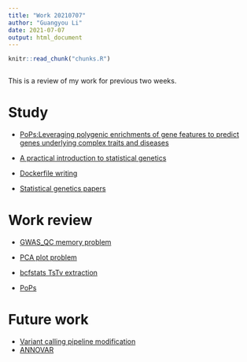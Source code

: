 ```yaml
---
title: "Work 20210707"
author: "Guangyou Li"
date: 2021-07-07
output: html_document
---
```


<!-- The file analysis/chunks.R contains chunks that define default settings
shared across the workflowr files. -->
```r
knitr::read_chunk("chunks.R")
```

<!-- Update knitr chunk options -->
```r
```


This is a review of my work for previous two weeks.

# Study

  * [PoPs:Leveraging polygenic enrichments of gene features to predict genes underlying complex traits and diseases](https://doi.org/10.1101/2020.09.08.20190561)

  * [A practical introduction to statistical genetics](https://rawgit.com/uqrmaie1/statgen_equations/master/statgen_equations.html)

  * [Dockerfile writing](https://github.com/cumc/bioworkflows/blob/master/GWAS/lmm.dockerfile)

  * [Statistical genetics papers](http://statgen.us/lab-wiki/learning_center/statgen-papers#introductory)

# Work review

  * [GWAS_QC memory problem](https://github.com/UxxUnet/prototype/blob/main/GWAS_QC_Rmem.ipynb)

  * [PCA plot problem](https://github.com/UxxUnet/prototype/blob/main/PCA_plot_problem.ipynb)

  * [bcfstats TsTv extraction](https://github.com/UxxUnet/prototype/blob/main/bcfstatsextract.ipynb)

  * [PoPs](https://github.com/UxxUnet/prototype/blob/main/bcfstatsextract.ipynb)

# Future work

  * [Variant calling pipeline modification](https://github.com/cumc/bioworkflows/blob/master/variant-calling/gatk_joint_calling.ipynb)   
  * [ANNOVAR](https://annovar.openbioinformatics.org/en/latest/)